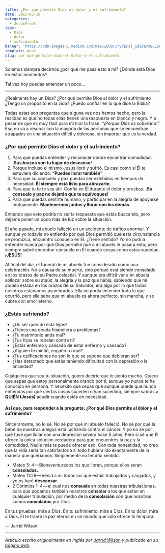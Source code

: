 ```yaml
---
title: ¿Por qué permite Dios el dolor y el sufrimiento?
date: 2015-03-10
categories:
  - JesusFreak
tags:
  - Dios
  - dolor
  - sufrimiento
banner: 'https://cdn-images-1.medium.com/max/2000/1*yPEFsl_SdidersQCL3dupA.jpeg'
template: post
slug: por-que-permite-dios-el-dolor-y-el-sufrimiento
---
```


Solemos siempre decirnos ¿por qué me pasa esto a mí? ¿Dónde está Dios en estos momentos?

Tal vez hoy puedas entender un poco...

---

¿Realmente hay un Dios? ¿Por qué permite Dios el dolor y el sufrimiento ¿Tengo un propósito en la vida? ¿Puedo confiar en lo que dice la Biblia?

Todas estas son preguntas que alguna vez nos hemos hecho, pero la realidad es que no todas ellas tienen una respuesta en blanco y negro. Y a pesar de que es muy fácil para mí tirar la frase: _“¡Porque Dios es soberano!”_ Eso no va a resonar con la mayoría de las personas que se encuentran atrapados en una situación difícil y dolorosa, sin importar que es la verdad.

### ¿Por qué permite Dios el dolor y el sufrimiento?

1.  Para que puedas entender y reconocer dónde encontrar comodidad. ¡**Sus brazos son tu lugar de descanso!**
2.  Porque incluso el mismo Jesús lloró y sufrió. Es casi como si Él te estuviera diciendo: **“Puedes llorar también”**
3.  Para que su consuelo y paz puedan ser exhibidos en tiempos de necesidad. **Él siempre está listo para abrazarte.**
4.  Para que tu fe te sea útil. Confía en Él durante el dolor y pruebas. ¡**Su consuelo y paz no dejarán que te equivoques!**
5.  Para que puedas sentirte humano, y participar en la alegría de apoyarse mutuamente. **Mantenernos juntos y llorar con los demás.**

Entiendo que esto podría no ser la respuesta que estás buscando, pero déjame poner un poco más de luz sobre la situación.

El año pasado, mi abuelo falleció en un accidente de tráfico anormal. Y aunque yo todavía no entiendo por qué Dios permitió que esta circunstancia se produzca, encuentro consuelo en Él. ¿Tiene sentido? Yo no podría entender nunca por qué Dios permitió que a mi abuelo le pasara esto, pero siempre sabré encontrar consuelo en Él cuando cosas como estas sucedan. ¡**JESÚS!**

Al final del día, el funeral de mi abuelo fue considerado como una celebración. No a causa de su muerte, sino porque está siendo consolado en los brazos de su Padre celestial. Y aunque era difícil ver a mi abuela sollozar sobre su ataúd, la alegría y la paz que había, sabiendo que mi abuelo estaba en los brazos de su Salvador, era algo por lo que todos nosotros estábamos asombrados. Ella no podía entender todo lo que ocurrió, pero ella sabe que mi abuelo es ahora perfecto, sin mancha, y se cubre con amor eterno.

### ¿Estás sufriendo?

- ¿Un ser querido está lejos?
- ¿Tienes una deuda financiera o problemas?
- ¿Tu matrimonio anda mal?
- ¿Tus hijos se rebelan contra ti?
- ¿Estás enfermo y cansado de estar enfermo y cansado?
- ¿Alguien te mintió, engañó o robó?
- ¿Tus calificaciones no son lo que se supone que debieran ser?
- ¿Has detectado que estás teniendo dificultad con la depresión o la ansiedad?

Cualquiera que sea tu situación, quiero decirte que lo siento mucho. Quiero que sepas que estoy personalmente orando por ti, aunque yo nunca te he conocido en persona. Y necesito que sepas que aunque puede que nunca entiendas por qué ciertas cosas suceden o han sucedido, siempre sabrás a **QUIÉN (Jesús)** acudir cuando estés en necesidad.

#### Así que, para responder a la pregunta: ¿Por qué Dios permite el dolor y el sufrimiento?

Sinceramente, no lo sé. No sé por qué mi abuelo falleció. No sé por qué la bebé de nuestros amigos está luchando contra el cáncer. Y yo no sé por qué tuve que lidiar con una depresión severa hace 5 años. Pero sí sé que Él ofrece la única solución verdadera para que encuentres la paz y la comodidad. Nadie más te puede ofrecer eso. Con toda honestidad, no creo que la vida sería tan satisfactoria si todo hubiera ido exactamente de la manera que queríamos. Simplemente no tendría sentido.

- Mateo 5: 4 — Bienaventurados los que lloran, porque ellos serán **consolados.**
- Mateo 11:28 — Venid a mí todos los que estáis trabajados y cargados, y yo os haré **descansar.**
- 2 Corintios 1: 4 — el cual nos **consuela** en todas nuestras tribulaciones, para que podamos también nosotros **consolar** a los que están en cualquier tribulación, por medio de la **consolación** con que nosotros somos **consolados** por Dios.

En tus pruebas, mira a Dios. En tu sufrimiento, mira a Dios. En tu dolor, mira a Dios. Él te traerá la paz eterna en un mundo que sólo ofrece lo temporal.

— Jarrid Wilson

---

_Artículo escrito originalmente en inglés por_ [_Jarrid Wilson_](https://twitter.com/jarridwilson) _y publicado en su_ [_página web_](http://jarridwilson.com/god-pain-suffering/).
